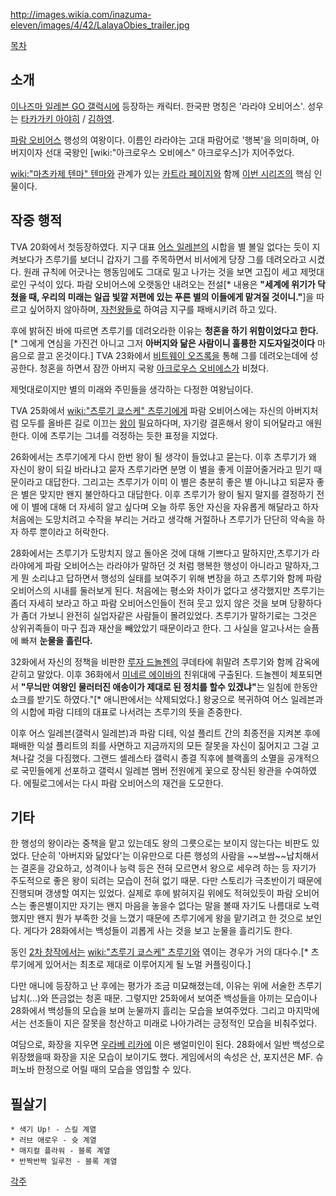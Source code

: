 {{{+1 ララヤ・オビエス | Lalaya Ovies}}}

http://images.wikia.com/inazuma-eleven/images/4/42/LalayaObies_trailer.jpg

[[목차]]

== 소개 ==
[[이나즈마 일레븐 GO 갤럭시]]에 등장하는 캐릭터. 한국판 명칭은 '라라야 오비어스'. 성우는 [[타카가키 아야히]] / [[김하영]].

[[파람 오비어스]] 행성의 여왕이다. 이름인 라라야는 고대 파람어로 '행복'을 의미하며, 아버지이자 선대 국왕인 [wiki:"아크로우스 오비에스" 아크로우스]가 지어주었다.

[[wiki:"마츠카제 텐마" 텐마]]와 관계가 있는 [[카트라 페이지]]와 함께 [[이나즈마 일레븐 GO 갤럭시|이번 시리즈]]의 핵심 인물이다.
== 작중 행적 ==
TVA 20화에서 첫등장하였다. 지구 대표 [[어스 일레븐]]의 시합을 별 볼일 없다는 듯이 지켜보다가 츠루기를 보더니 갑자기 그를 주목하면서 비서에게 당장 그를 데려오라고 시켰다. 원래 규칙에 어긋나는 행동임에도 그대로 밀고 나가는 것을 보면 고집이 세고 제멋대로인 구석이 있다.
파람 오비어스에 오랫동안 내려오는 전설[* 내용은 '''"세계에 위기가 닥쳤을 때, 우리의 미래는 일곱 빛깔 저편에 있는 푸른 별의 이들에게 맡겨질 것이니."''']을 따르고 싶어하지 않아하며, [[자천왕]]들로 하여금 지구를 패배시키려 하고 있다.

후에 밝혀진 바에 따르면 츠루기를 데려오라한 이유는  '''청혼을 하기 위함이었다고 한다.'''[* 그에게 연심을 가진건 아니고 그저 '''아버지와 닮은 사람이니 훌륭한 지도자일것이다''' 마음으로 끌고 온것이다.] TVA 23화에서 [[비트웨이 오즈록]]을 통해 그를 데려오는데에 성공한다. 청혼을 하면서 잠깐 아버지 국왕 [[아크로우스 오비에스]]가 비쳤다.

제멋대로이지만 별의 미래와 주민들을 생각하는 다정한 여왕님이다.

TVA 25화에서 [[wiki:"츠루기 쿄스케" 츠루기]]에게 파람 오비어스에는 자신의 아버지처럼 모두를 올바른 길로 이끄는 [[왕]]이 필요하다며, 자기랑 결혼해서 왕이 되어달라고 애원한다. 이에 츠루기는 그녀를 걱정하는 듯한 표정을 지었다.

26화에서는 츠루기에게 다시 한번 왕이 될 생각이 들었냐고 묻는다. 이후 츠루기가 왜 자신이 왕이 되길 바라냐고 묻자 츠루기라면 분명 이 별을 좋게 이끌어줄거라고 믿기 때문이라고 대답한다. 그리고는 츠루기가 이미 이 별은 충분히 좋은 별 아니냐고 되묻자 좋은 별은 맞지만 왠지 불안하다고 대답한다. 이후 츠루기가 왕이 될지 말지를 결정하기 전에 이 별에 대해 더 자세히 알고 싶다며 오늘 하루 동안 자신을 자유롭게 해달라고 하자 처음에는 도망치려고 수작을 부리는 거라고 생각해 거절하나 츠루기가 단단히 약속을 하자 하루 뿐이라고 허락한다.

28화에서는 츠루기가 도망치지 않고 돌아온 것에 대해 기쁘다고 말하지만,츠루기가 라라야에게 파람 오비어스는 라라야가 말하던 것 처럼 행복한 행성이 아니라고 말하자,그게 뭔 소리냐고 답하면서 행성의 실태를 보여주기 위해 변장을 하고 츠루기와 함께 파람 오비어스의 시내를 둘러보게 된다. 처음에는 평소와 차이가 없다고 생각했지만 츠루기는 좀더 자세히 보라고 하고 파람 오비어스인들이 전혀 웃고 있지 않은 것을 보며 당황하다가 좀더 가보니 완전히 실업자같은 사람들이 몰려있었다. 츠루기가 말하기로는 그것은 상위귀족들이 마구 집과 재산을 빼았았기 때문이라고 한다. 그 사실을 알고나서는 슬픔에 빠져 '''눈물을 흘린다.'''

32화에서 자신의 정책을 비판한 [[루자 드놀젠]]의 쿠데타에 휘말려 츠루기와 함께 감옥에 갇히고 말았다. 이후 36화에서 [[미네르 에이바]]의 친위대에 구출된다. 드놀젠이 체포되면서 '''"무늬만 여왕인 물러터진 애송이가 제대로 된 정치를 할수 있겠냐"'''는 일침에 한동안 쇼크를 받기도 하였다."[* 애니판에서는 삭제되었다.] 왕궁으로 복귀하여 어스 일레븐과의 시합에 파람 디테의 대표로 나서려는 츠루기의 뜻을 존중한다.

이후 어스 일레븐(갤럭시 일레븐)과 파람 디테, 익설 플리트 간의 최종전을 지켜본 후에 패배한 익설 플리트의 죄를 사면하고 지금까지의 모든 잘못을 자신이 짊어지고 그걸 고쳐나갈 것을 다짐했다. 그랜드 셀레스타 갤럭시 종결 직후에 블랙홀의 소멸을 공개적으로 국민들에게 선포하고 갤럭시 일레븐 멤버 전원에게 꽃으로 장식된 왕관을 수여하였다. 에필로그에서는 다시 파람 오비어스의 재건을 도모한다.

== 기타 ==
한 행성의 왕이라는 중책을 맡고 있는데도 왕의 그릇으로는 보이지 않는다는 비판도 있었다. 단순히 '아버지와 닮았다'는 이유만으로 다른 행성의 사람을 ~~보쌈~~납치해서는 결혼을 강요하고, 성격이나 능력 등은 전혀 모르면서 왕으로 세우려 하는 등 자기가 주도적으로 좋은 왕이 되려는 모습이 전혀 없기 때문. 다만 스토리가 극초반이기 때문에 진행되며 갱생할 여지는 있었다. 실제로 후에 밝혀지길 위에도 적혀있듯이 파람 오비어스는 좋은별이지만 자기는 왠지 마음을 놓을수 없다는 말을 볼때 자기도 나름대로 노력했지만 왠지 뭔가 부족한 것을 느꼈기 때문에 츠루기에게 왕을 맡기려고 한 것으로 보인다. 게다가 28화에서는 백성들이 괴롭게 사는 것을 보고 눈물을 흘리기도 한다. 

동인 [[2차 창작]]에서는 [[wiki:"츠루기 쿄스케" 츠루기]]와 엮이는 경우가 거의 대다수.[* 츠루기에게 있어서는 최초로 제대로 이루어지게 될 노멀 커플링이다.] 

다만 애니에 등장하고 난 후에는 평가가 조금 미묘해졌는데, 이유는 위에 서술한 츠루기 납치(...)와 뜬금없는 청혼 때문. 그렇지만 25화에서 보여준 백성들을 아끼는 모습이나 28화에서 백성들의 모습을 보며 눈물까지 흘리는 모습을 보여주었다.
그리고 마지막에서는 선조들이 지은 잘못을 청산하고 미래로 나아가려는 긍정적인 모습을 비춰주었다.

여담으로, 화장을 지우면 [[우라베 리카]]에 이은 쌩얼미인이 된다. 28화에서 일반 백성으로 위장했을때 화장을 지운 모습이 보이기도 했다.
게임에서의 속성은 산, 포지션은 MF. 슈퍼노바 한정으로 어릴 때의 모습을 영입할 수 있다.

== 필살기 ==
 * 색기 Up! - 스킬 계열
 * 러브 애로우 - 슛 계열
 * 매지컬 플라워 - 블록 계열
 * 반짝반짝 일루전 - 블록 계열

[[각주]]
